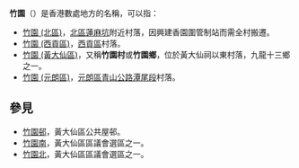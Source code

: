 '''竹園'''（{{lang-en|Chuk Yuen}}）是香港數處地方的名稱，可以指：
* [[竹園_(北區)|竹園 (北區)]]，[[北區_(香港)|北區]][[蓮麻坑|蓮麻坑]]附近村落，因興建香園圍管制站而需全村搬遷。
* [[竹園_(西貢區)|竹園 (西貢區)]]，[[西貢區|西貢區]]村落。
* [[竹園_(黃大仙區)|竹園 (黃大仙區)]]，又稱'''竹園村'''或'''竹園鄉'''，位於黃大仙祠以東村落，九龍十三鄉之一。
* [[竹園_(元朗區)|竹園 (元朗區)]]，[[元朗區|元朗區]][[青山公路#潭尾段|青山公路潭尾段]]村落。

== 參見 ==
* [[竹園邨|竹園邨]]，黃大仙區公共屋邨。
* [[竹園南|竹園南]]，黃大仙區區議會選區之一。
* [[竹園北|竹園北]]，黃大仙區區議會選區之一。

{{disambig|Z竹園|Cat=二字中国地名消歧义}}